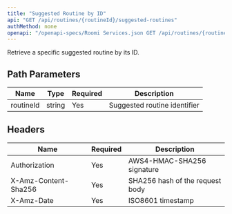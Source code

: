 ```yaml
---
title: "Suggested Routine by ID"
api: "GET /api/routines/{routineId}/suggested-routines"
authMethod: none
openapi: "/openapi-specs/Roomi Services.json GET /api/routines/{routineId}/suggested-routines"
---
```


Retrieve a specific suggested routine by its ID.

## Path Parameters


| Name | Type | Required | Description |
| --- | --- | --- | --- |
| routineId | string | Yes | Suggested routine identifier |


## Headers


| Name | Required | Description |
| --- | --- | --- |
| Authorization | Yes | AWS4-HMAC-SHA256 signature |
| X-Amz-Content-Sha256 | Yes | SHA256 hash of the request body |
| X-Amz-Date | Yes | ISO8601 timestamp |

